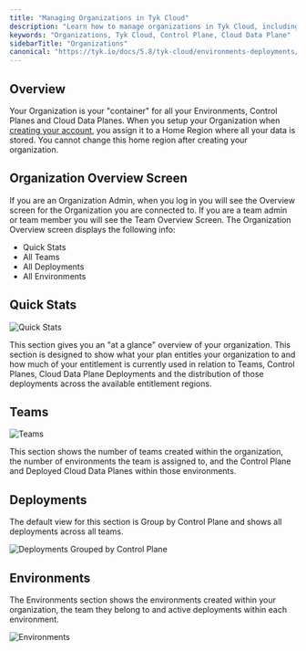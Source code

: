 ```yaml
---
title: "Managing Organizations in Tyk Cloud"
description: "Learn how to manage organizations in Tyk Cloud, including organization, teams, deployments, and environments."
keywords: "Organizations, Tyk Cloud, Control Plane, Cloud Data Plane"
sidebarTitle: "Organizations"
canonical: "https://tyk.io/docs/5.8/tyk-cloud/environments-deployments/managing-organisations"
---
```


## Overview

Your Organization is your "container" for all your Environments, Control Planes and Cloud Data Planes. When you setup your Organization when [creating your account](/5.8/getting-started/create-account), you assign it to a Home Region where all your data is stored. You cannot change this home region after creating your organization.

## Organization Overview Screen

If you are an Organization Admin, when you log in you will see the Overview screen for the Organization you are connected to. If you are a team admin or team member you will see the Team Overview Screen. The Organization Overview screen displays the following info:

* Quick Stats
* All Teams
* All Deployments
* All Environments


## Quick Stats

<img src="/img/admin/tyk-cloud-org-overview.png" alt="Quick Stats" />

This section gives you an "at a glance" overview of your organization. This section is designed to show what your plan entitles your organization to and how much of your entitlement is currently used in relation to Teams, Control Planes, Cloud Data Plane Deployments and the distribution of those deployments across the available entitlement regions.

## Teams

<img src="/img/admin/tyk-cloud-org-teams.png" alt="Teams" />

This section shows the number of teams created within the organization, the number of environments the team is assigned to, and the Control Plane and Deployed Cloud Data Planes within those environments.

## Deployments

The default view for this section is Group by Control Plane and shows all deployments across all teams.

<img src="/img/admin/tyk-cloud-org-deployments.png" alt="Deployments Grouped by Control Plane" />

## Environments

The Environments section shows the environments created within your organization, the team they belong to and active deployments within each environment.

<img src="/img/admin/org_admin_environments.png" alt="Environments" />

